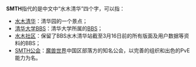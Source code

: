 '''SMTH'''指代的是中文中“水木清华”四个字，可以指：

*[[水木清华|水木清华]]：清华园的一个景点；
*[[清华大学BBS|清华大学BBS]]：清华大学所属的[[BBS|BBS]]；
*[[水木社区|水木社区]]：保留了BBS水木清华站截至3月16日前的所有版面及用户数据等资料的BBS；
*[[SMTH公会|SMTH公会]]：[[魔兽世界|魔兽世界]]中国区部落方的知名公会，以完善的组织和出色的PvE能力为名。

{{disambig|Cat=四字拉丁字母缩写消歧义}}